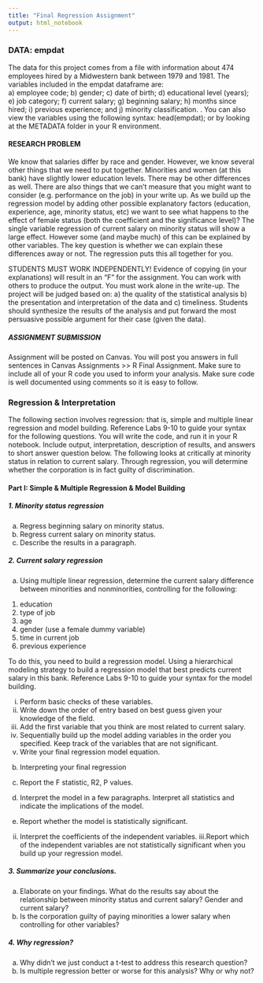 ```yaml
---
title: "Final Regression Assignment"
output: html_notebook
---
```


### DATA: empdat

The data for this project comes from a file with information about 474 employees hired by a Midwestern bank between 1979 and 1981. The variables included in the empdat dataframe are:  
a) employee code; b) gender; c) date of birth; d) educational level (years); e) job category; f) current salary; g) beginning salary; h) months since hired; i) previous experience; and j) minority classification. . You can also view the variables using the following syntax: head(empdat); or by looking at the METADATA folder in your R environment.

#### RESEARCH PROBLEM

We know that salaries differ by race and gender. However, we know several other things that we need to put together. Minorities and women (at this bank) have slightly lower education levels. There may be other differences as well. There are also things that we can’t measure that you might want to consider (e.g. performance on the job) in your write up. As we build up the regression model by adding other possible explanatory factors (education, experience, age, minority status, etc) we want to see what happens to the effect of female status (both the coefficient and the significance level)? The single variable regression of current salary on minority status will show a large effect. However some (and maybe much) of this can be explained by other variables. The key question is whether we can explain these differences away or not. The regression puts this all together for you.

STUDENTS MUST WORK INDEPENDENTLY! Evidence of copying (in your explanations) will result in an “F” for the assignment. You can work with others to produce the output. You must work alone in the write-up. The project will be judged based on: a) the quality of the statistical analysis b) the presentation and interpretation of the data and c) timeliness. Students should synthesize the results of the analysis and put forward the most persuasive possible argument for their case (given the data).

##### ASSIGNMENT SUBMISSION

Assignment will be posted on Canvas. You will post you answers in full sentences in Canvas Assignments >> R Final Assignment. Make sure to include all of your R code you used to inform your analysis. Make sure code is well documented using comments so it is easy to follow.


### Regression & Interpretation

The following section involves regression: that is, simple and multiple linear regression and model building. Reference Labs 9-10 to guide your syntax for the following questions. You will write the code, and run it in your R notebook. Include output, interpretation, description of results, and answers to short answer question below. The following looks at critically at minority status in relation to current salary. Through regression, you will determine whether the corporation is in fact guilty of discrimination. 


#### Part I: Simple & Multiple Regression & Model Building

##### 1.	Minority status regression

a.	Regress beginning salary on minority status.
b.	Regress current salary on minority status.
c.	Describe the results in a paragraph.

##### 2.	Current salary regression

a.	Using multiple linear regression, determine the current salary difference between minorities and nonminorities, controlling for the following:

1)	education
2)	type of job 
3)	age
4)	gender (use a female dummy variable)
5)	time in current job
6)	previous experience

To do this, you need to build a regression model. Using a hierarchical modeling strategy to build a regression model that best predicts current salary in this bank. Reference Labs 9-10 to guide your syntax for the model building.

i.	Perform basic checks of these variables.
ii.	Write down the order of entry based on best guess given your knowledge of the field.
iii.	Add the first variable that you think are most related to current salary.
iv.	Sequentially build up the model adding variables in the order you specified. Keep track of the variables that are not significant. 
v.	Write your final regression model equation.

b.	Interpreting your final regression

i.	Report the F statistic, R2, P values.

c.	Interpret the model in a few paragraphs. Interpret all statistics and indicate the implications of the model.

i.	Report whether the model is statistically significant.
ii.	Interpret the coefficients of the independent variables.
iii.Report which of the independent variables are not statistically significant when you build up your regression model.

##### 3.	Summarize your conclusions.

a.	Elaborate on your findings. What do the results say about the relationship between minority status and current salary? Gender and current salary?
b.	Is the corporation guilty of paying minorities a lower salary when controlling for other variables?

##### 4.	Why regression?

a.	Why didn’t we just conduct a t-test to address this research question?
b.	Is multiple regression better or worse for this analysis? Why or why not?

